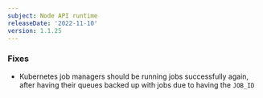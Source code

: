 ```yaml
---
subject: Node API runtime
releaseDate: '2022-11-10'
version: 1.1.25
---
```


### Fixes

* Kubernetes job managers should be running jobs successfully again, after having their queues backed up with jobs due to having the `JOB_ID`
